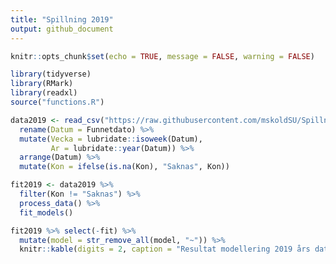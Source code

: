 ```yaml
---
title: "Spillning 2019"
output: github_document
---
```


```r
knitr::opts_chunk$set(echo = TRUE, message = FALSE, warning = FALSE)
```


```r
library(tidyverse)
library(RMark) 
library(readxl)
source("functions.R")

data2019 <- read_csv("https://raw.githubusercontent.com/mskoldSU/Spillning2019/master/Bjorn_AC_2019_spillningKorrKon.csv") %>% 
  rename(Datum = Funnetdato) %>% 
  mutate(Vecka = lubridate::isoweek(Datum),
         Ar = lubridate::year(Datum)) %>% 
  arrange(Datum) %>% 
  mutate(Kon = ifelse(is.na(Kon), "Saknas", Kon))

fit2019 <- data2019 %>% 
  filter(Kon != "Saknas") %>% 
  process_data() %>% 
  fit_models()

fit2019 %>% select(-fit) %>% 
  mutate(model = str_remove_all(model, "~")) %>% 
  knitr::kable(digits = 2, caption = "Resultat modellering 2019 års data")
```

